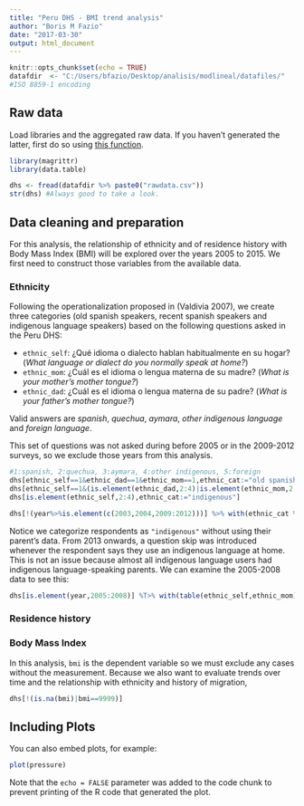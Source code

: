 ```yaml
---
title: "Peru DHS - BMI trend analysis"
author: "Boris M Fazio"
date: "2017-03-30"
output: html_document
---
```


```r
knitr::opts_chunk$set(echo = TRUE)
datafdir  <- "C:/Users/bfazio/Desktop/analisis/modlineal/datafiles/"
#ISO 8859-1 encoding
```

## Raw data

Load libraries and the aggregated raw data. If you haven't generated the latter, first do so using [this function](https://github.com/bmfazio/dhs-analysis/blob/master/peru/genfile-BMI.R).

```r
library(magrittr)
library(data.table)

dhs <- fread(datafdir %>% paste0("rawdata.csv"))
str(dhs) #Always good to take a look.
```

## Data cleaning and preparation

For this analysis, the relationship of ethnicity and of residence history with Body Mass Index (BMI) will be explored over the years 2005 to 2015. We first need to construct those variables from the available data.

### Ethnicity

Following the operationalization proposed in (Valdivia 2007), we create three categories (old spanish speakers, recent spanish speakers and indigenous language speakers) based on the following questions asked in the Peru DHS:

* `ethnic_self`: ¿Qué idioma o dialecto hablan habitualmente en su hogar? (*What language or dialect do you normally speak at home?*)
* `ethnic_mom`: ¿Cuál es el idioma o lengua materna de su madre? (*What is your mother's mother tongue?*)
* `ethnic_dad`: ¿Cuál es el idioma o lengua materna de su padre? (*What is your father's mother tongue?*)

Valid answers are *spanish*, *quechua*, *aymara*, *other indigenous language* and *foreign language*.

This set of questions was not asked during before 2005 or in the 2009-2012 surveys, so we exclude those years from this analysis.

```r
#1:spanish, 2:quechua, 3:aymara, 4:other indigenous, 5:foreign
dhs[ethnic_self==1&ethnic_dad==1&ethnic_mom==1,ethnic_cat:="old spanish"]
dhs[ethnic_self==1&(is.element(ethnic_dad,2:4)|is.element(ethnic_mom,2:4)),ethnic_cat:="recent spanish"]
dhs[is.element(ethnic_self,2:4),ethnic_cat:="indigenous"]

dhs[!(year%>%is.element(c(2003,2004,2009:2012)))] %>% with(ethnic_cat %>% table(year))
```

Notice we categorize respondents as `"indigenous"` without using their parent's data. From 2013 onwards, a question skip was introduced whenever the respondent says they use an indigenous language at home. This is not an issue because almost all indigenous language users had indigenous language-speaking parents. We can examine the 2005-2008 data to see this:

```r
dhs[is.element(year,2005:2008)] %T>% with(table(ethnic_self,ethnic_mom) %>% print) %>% with(table(ethnic_self,ethnic_dad))
```

### Residence history



### Body Mass Index

In this analysis, `bmi` is the dependent variable so we must exclude any cases without the measurement. Because we also want to evaluate trends over time and the relationship with ethnicity and history of migration,

```r
dhs[!(is.na(bmi)|bmi==9999)]
```

## Including Plots

You can also embed plots, for example:

```r
plot(pressure)
```

Note that the `echo = FALSE` parameter was added to the code chunk to prevent printing of the R code that generated the plot.
